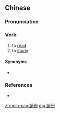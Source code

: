 {{also|读册}}
==Chinese==
{{zh-forms|s=读册}}

===Pronunciation===
{{zh-pron
|mn=xm,qz,kh,tn,yl,tc:tha̍k-chheh/zz:tha̍k-chheeh
|cat=v
}}

===Verb===
{{zh-verb}} {{tcx|Min Nan|lang=zh}}

# to [[read]]
# to [[study]]

====Synonyms====
*{{zh-l|讀書}}

===References===
*{{thcwd|13266}}

[[zh-min-nan:讀冊]]
[[mg:讀冊]]